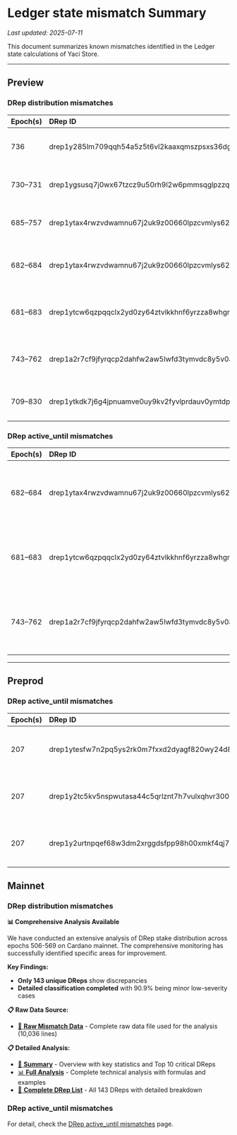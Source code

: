 # Ledger state mismatch Summary

_Last updated: 2025-07-11_

This document summarizes known mismatches identified in the Ledger state calculations of Yaci Store.

---

## Preview

### DRep distribution mismatches

| Epoch(s)   | DRep ID                                                    | DRep Hash                                                | Note            |
|:-----------|:-----------------------------------------------------------|:---------------------------------------------------------|:----------------|
| 736        | drep1y285lm709qqh54a5z5t6vl2kaaxqmszpsxs36dgh3h2n7nqltj46y | 8f4fefcf28017a57b41517a67d56ef4c0dc04181a11d35178dd53f4c | Amount mismatch (vs DB Sync) |
| 730–731    | drep1ygsusq7j0wx67tzcz9u50rh9l2w6pmmsqglpzzqathlf0rqm87es5 | 21c803d27b8daf2c581179478ee5fa9da0ef70023e11081d5dfe978c | Amount mismatch (vs DB Sync) |
| 685–757    | drep1ytax4rwzvdwamnu67j2uk9z00660lpzcvmlys6266l9kt5c262k7m | fa6a8dc2635dddcf9af495cb144f7eb4ff845866fe48695ad7cb65d3 | Amount mismatch (vs DB Sync) |
| 682–684    | drep1ytax4rwzvdwamnu67j2uk9z00660lpzcvmlys6266l9kt5c262k7m | fa6a8dc2635dddcf9af495cb144f7eb4ff845866fe48695ad7cb65d3 | Only in Yaci Store (not in Db Sync) |
| 681–683    | drep1ytcw6qzpqqclx2yd0zy64ztvlkkhnf6yrzza8whgnq4vz5gh89626 | f0ed00410031f3288d7889aa896cfdad79a7441885d3bae8982ac151 | Only in Yaci Store (not in Db Sync) |
| 743–762    | drep1a2r7cf9jfyrqcp2dahfw2aw5lwfd3tymvdc8y5v0ad2652mfcw7   | ea87ec24b249060c054dedd2e575d4fb92d8ac9b637072518feb55aa | Found in DB Sync but not in Yaci Store |
| 709–830    | drep1ytkdk7j6g4jpnuamve0uy9kv2fyvlprdauv0ymtdpvkrt2gla0chu | ecdb7a5a456419f3bb665fc216cc5248cf846def18f26d6d0b2c35a9 | Amount mismatch (vs DB Sync) |

### DRep active_until mismatches

| Epoch(s)   | DRep ID                                                    | DRep Hash                                                | Note            |
|:-----------|:-----------------------------------------------------------|:---------------------------------------------------------|:----------------|
| 682–684    | drep1ytax4rwzvdwamnu67j2uk9z00660lpzcvmlys6266l9kt5c262k7m | fa6a8dc2635dddcf9af495cb144f7eb4ff845866fe48695ad7cb65d3 | Only in Yaci Store (not in Db Sync) |
| 681–683    | drep1ytcw6qzpqqclx2yd0zy64ztvlkkhnf6yrzza8whgnq4vz5gh89626 | f0ed00410031f3288d7889aa896cfdad79a7441885d3bae8982ac151 | Only in Yaci Store (not in Db Sync) |
| 743–762    | drep1a2r7cf9jfyrqcp2dahfw2aw5lwfd3tymvdc8y5v0ad2652mfcw7   | ea87ec24b249060c054dedd2e575d4fb92d8ac9b637072518feb55aa | Found in DB Sync but not in Yaci Store |
---

## Preprod

### DRep active_until mismatches

| Epoch(s)   | DRep ID                                                    | DRep Hash                                                | Note                                   |
|:-----------|:-----------------------------------------------------------|:---------------------------------------------------------|:---------------------------------------|
| 207        | drep1ytesfw7n2pq5ys2rk0m7fxxd2dyagf820wy24d82rdd9yxqfm4qjg | f304bbd35041424143b3f7e498cd5349d424ea7b88aab4ea1b5a5218 | active until is different from db sync |               |
| 207        | drep1y2tc5kv5nspwutasa44c5qrlznt7h7vulxqhvr3005czsnsghulqt | 978a59949c02ee2fb0ed6b8a007f14d7ebf99cf981760e2f7d30284e | active until is different from db sync |
| 207        | drep1y2urtnpqef68w3dm2xrggdsfpp98h00xmkf4qj78r70r3xq8lekef | b835cc20ca747745bb5186843609084a7bbde6dd93504bc71f9e3898 | active until is different from db sync |

## Mainnet

### DRep distribution mismatches

**📊 Comprehensive Analysis Available**

We have conducted an extensive analysis of DRep stake distribution across epochs 506-569 on Cardano mainnet. The comprehensive monitoring has successfully identified specific areas for improvement.

**Key Findings:**
- **Only 143 unique DReps** show discrepancies
- **Detailed classification completed** with 90.9% being minor low-severity cases

**📋 Raw Data Source:**
- [📄 **Raw Mismatch Data**](https://gist.github.com/satran004/06eac89cffebe9aca856aeda810c0a2c) - Complete raw data file used for the analysis (10,036 lines)

**📋 Detailed Analysis:**
- [🔴 **Summary**](./mainnet/drep-distribution/summary) - Overview with key statistics and Top 10 critical DReps
- [📊 **Full Analysis**](./mainnet/drep-distribution/drep-distribution-analysis) - Complete technical analysis with formulas and examples  
- [📝 **Complete DRep List**](./mainnet/drep-distribution/drep-details) - All 143 DReps with detailed breakdown

### DRep active_until mismatches

For detail, check the [DRep active_until mismatches](./mainnet/drep-active-until/detail.mdx) page.